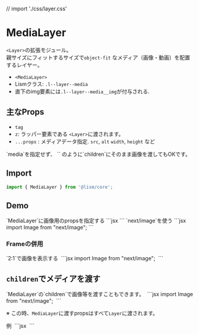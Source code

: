 // import './css/layer.css'

# MediaLayer

`<Layer>`の拡張モジュール。  
親サイズにフィットするサイズで`object-fit` なメディア（画像・動画）を配置するレイヤー。

- `<MediaLayer>`
- Lismクラス: `.l--layer--media`
- 直下のimg要素には`.l--layer--media__img`が付与される.


## 主なProps
- `tag`
- `z`: ラッパー要素である `<Layer>`に渡されます。
- `...props` : メディアデータ指定. `src`, `alt` `width`, `height` など

<Alert>
`media`を指定せず、 `<MediaLayer><img ... /></MediaLayer>` のように`children`にそのまま画像を渡してもOKです。
</Alert>


## Import

```js
import { MediaLayer } from '@lism/core';
```


## Demo

<Demo className="">
	<Demo.Title>
		`MediaLayer`に画像用のpropsを指定する
	</Demo.Title>
	<Demo.Preview resize p={20}>
		<Box hasLayer h="200px">
			<MediaLayer src="/img/demo-img.jpeg" alt="" width='960' height='640' />
		</Box>
	</Demo.Preview>
	<Demo.Code>
```jsx
<Box hasLayer h="200px">
	<MediaLayer src="/img/demo-img.jpeg" alt="" width='960' height='640' />
</Box>
```
	</Demo.Code>
</Demo>


<Demo className="">
	<Demo.Title>
		`next/image`を使う
	</Demo.Title>
	<Demo.Preview resize p={20}>
		<Box hasLayer h="200px">
			<MediaLayer tag={Image} src="/img/demo-img.jpeg" alt="" width='960' height='640' />
		</Box>
	</Demo.Preview>
	<Demo.Code>
```jsx
import Image from "next/image";

<Box hasLayer h="200px">
	<MediaLayer tag={Image} src="/img/demo-img.jpeg" alt="" width='960' height='640' />
</Box>
```
	</Demo.Code>
</Demo>

### Frameの併用

<Demo className="">
	<Demo.Title>
		`2:1`で画像を表示する
	</Demo.Title>
	<Demo.Preview resize p={20}>
		<Frame aspect="2/1">
			<MediaLayer>
				<Image src="/img/demo-img.jpeg" alt="" width={960} height={640} />
			</MediaLayer>
		</Frame>
	</Demo.Preview>
	<Demo.Code>
```jsx
import Image from "next/image";

<Frame aspect="2/1">
	<MediaLayer>
		<Image src="/img/demo-img.jpeg" alt="" width={960} height={640} />
	</MediaLayer>
</Frame>
```
	</Demo.Code>
</Demo>




## `children`でメディアを渡す

<Demo className="">
	<Demo.Title>
		`MediaLayer`の`children`で画像等を渡すこともできます。
	</Demo.Title>
	<Demo.Preview resize p={20}>
		<Box hasLayer h="200px">
			<MediaLayer>
				<Image src="/img/demo-img.jpeg" alt="" width={960} height={640} />
			</MediaLayer>
		</Box>
	</Demo.Preview>
	<Demo.Code>
```jsx
import Image from "next/image";

<Box hasLayer h="200px">
	<MediaLayer>
		<Image src="/img/demo-img.jpeg" alt="" width={960} height={640} />
	</MediaLayer>
</Box>
```
	</Demo.Code>
</Demo>

※ この時、`MediaLayer`に渡すpropsはすべて`Layer`に渡されます。

<Demo className="">
	<Demo.Title>
		例
	</Demo.Title>
	<Demo.Preview resize p={20}>
		<Frame aspect="2/1" bgc="#fff" shadow='3'>
			<MediaLayer p={20}>
				<img src="/img/demo-img.jpeg" alt="" width={960} height={640} />
			</MediaLayer>
		</Frame>
	</Demo.Preview>
	<Demo.Code>
		```jsx
		<Frame aspect="2/1" bgc="#fff" shadow='3'>
			<MediaLayer p={20}>
				<img src="/img/demo-img.jpeg" alt="" width={960} height={640} />
			</MediaLayer>
		</Frame>
		```
	</Demo.Code>
</Demo>

